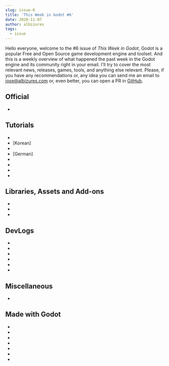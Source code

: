 ```yaml
---
slug: issue-6
title: 'This Week in Godot #6'
date: 2020-11-07
author: albizures
tags:
  - issue
---
```



Hello everyone, welcome to the #6 issue of _This Week in Godot_, Godot is a popular Free and Open Source game development engine and toolset. And this is a weekly overview of what happened the past week in the Godot engine and its community right in your email. I'll try to cover the most relevant news, releases, games, tools, and anything else relevant. Please, if you have any recommendations or, any idea you can send me an email to jose@albizures.com or, even better, you can open a PR in [GitHub](https://github.com/albizures/ThisWeekInGodot).

## Official

- <PostLink
  	type="article"
  	label="FBX importer rewritten for Godot 3.2.4 and later"
  	link="https://godotengine.org/article/fbx-importer-rewritten-for-godot-3-2-4"
  />

## Tutorials

- <PostLink
  	type="youtube"
  	isMobile
  	label="Mobile Ads in Godot 3.2+ (iOS Tutorial)"
  	link="https://youtu.be/s5sNrOM3Oeo"
  />
- [Korean] <PostLink
  	type="youtube"
  	label="뉴비의 게임만들기 | S1EP2 | Godot Engine Project Setup"
  	link="https://youtu.be/FgkZUEF0c1I"
  />
- <PostLink
  	type="youtube"
  	label="Easy Day/Night Cycle in Godot (Tutorial)"
  	link="https://youtu.be/ZEenlZLltOE"
  />
- [German] <PostLink
  	type="youtube"
  	label="Eine KI in Godot programmieren - Die Vorbereitung - AI in Godot"
  	link="https://youtu.be/IcRkghIhPvk"
  />
- <PostLink
  	type="youtube"
  	source="https://github.com/Godot-Tutorials/AudioServer-Basic"
  	label="AudioServer & Audio Buses in Godot GDScript"
  	link="https://youtu.be/tG3APrqdXXQ"
  />
- <PostLink
  	type="youtube"
  	label="Converting a Sprite to 3D using Blender and Godot"
  	link="https://youtu.be/rpKK5VEm2kk"
  />
- <PostLink
  	type="article"
  	label="Integrating Godot WebSocketClient with your Custom Server"
  	link="https://github.com/coelhucas/blog/issues/3"
  />
- <PostLink
  	type="youtube"
  	label="How to implement customizable characters"
  	link="https://youtu.be/h_Ji9WiTq4M"
  />

## Libraries, Assets and Add-ons

- <PostLink
  	label="Godot platformer tools"
  	source="https://github.com/TheFriendsCraftTeam/GodotPlatformerTools"
  	link="https://github.com/TheFriendsCraftTeam/GodotPlatformerTools"
  />
- <PostLink
  	type="youtube"
  	label="I made an Asset Packer and a Dependency Fixer tool for Godot Engine"
  	source="https://github.com/pigdevstudio/godot_tools/tree/master/source/tools"
  	link="https://youtu.be/wk24FaejwqI"
  />
- <PostLink
  	label="Godot Native Integration: Provides a interface for easy GDNative management/building"
  	source="https://github.com/nonunknown/godot-native-integration"
  	link="https://github.com/nonunknown/godot-native-integration"
  />

## DevLogs

- <PostLink
  	type="youtube"
  	label="Godot 2D pixel art platformer game part 4"
  	link="https://youtu.be/OTDXRrg4n7A"
  />
- <PostLink
  	type="youtube"
  	label="New Level for my indie Game | W.I.P #5"
  	link="https://youtu.be/Ss2aYUBE0Co"
  />
- <PostLink
  	label="Trying procedural city generation in Godot"
  	link="https://www.reddit.com/r/godot/comments/jjcc41/trying_procedural_city_generation_in_godot"
  />
- <PostLink
  	label="My character and toon shader are now starting to come along!"
  	link="https://www.reddit.com/r/godot/comments/jpkcox/my_character_and_toon_shader_are_now_starting_to"
  />
- <PostLink
  	type="youtube"
  	label="Godot Engine - GVCDA - Generic Vehicle Collision Damage Approximator, Update 2"
  	link="https://youtu.be/0U0VPUyhu50"
  />
- <PostLink
  	label="Some work-in-progress landmass generation."
  	link="https://www.reddit.com/r/godot/comments/jnwwez/some_workinprogress_landmass_generation_the"
  />

## Miscellaneous

- <PostLink
  	type="youtube"
  	label="Evolution of Godot Engine Games 2011-2020"
  	link="https://www.youtube.com/watch?v=pa--KTlzDNA"
  />

## Made with Godot

- <PostLink
  	label="Picture Tiles: Old school puzzle game that involves sliding tiles around to form an image"
  	link="https://captain-podunk.itch.io/picture-tiles"
  />
- <PostLink
  	label="Haiki: A BRUTAL precision platformer"
  	link="https://store.steampowered.com/app/1395270/Haiki"
  />
- <PostLink
  	isMobile
  	label="Slime Rebel"
  	link="https://luckyb45tard.itch.io/slime-rebel"
  />
- <PostLink
  	label="Doggo Quest: A quirky watercolored RPG featuring a lost dog"
  	link="https://meebob.itch.io/doggo-quest"
  />
- <PostLink
  	label="Detective Fulton: The Barlow manor mistery"
  	link="https://foxgamedev.itch.io/detective-fulton-the-barlow-manor-mistery"
  />
- <PostLink
  	isMobile
  	label="LeftRight: Test your reflexes in this fast-paced colorful reaction game."
  	link="https://play.google.com/store/apps/details?id=com.coreanodecalle"
  />
- <PostLink
  	isMobile
  	label="2D Physics Sandbox: This physics sandbox gives you the control over your own simulation"
  	link="https://play.google.com/store/apps/details?id=com.arcaneenergy.physicssandboxgame"
  />
